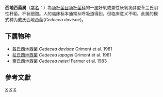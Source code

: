 {{Automatic taxobox
| taxon = Cedecea
| authority = Grimont et al.，1981
| type species = 戴氏西地西菌<br>''Cedecea davisae''
| type species authority = Grimont et al., 1981
}}
'''西地西菌属'''（[[学名|学名]]：{{lang|la|''Cedecea''}}）為[[肠杆菌目|肠杆菌目]][[肠杆菌科|肠杆菌科]]的一[[属|属]]好氧或兼性厌氧发酵型革兰氏阴性杆菌。杆状细胞。人的临床标本通常从呼吸道得到，但临床意义不明。此属的模式种为戴氏西地西菌(''Cedecea davisae'')。

==下属物种==
* [[戴氏西地西菌|戴氏西地西菌]] ''Cedecea davisae'' Grimont et al. 1981
* [[拉氏西地西菌|拉氏西地西菌]] ''Cedecea lapagei'' Grimont et al. 1981
* [[奈氏西地西菌|奈氏西地西菌]] ''Cedecea neteri'' Farmer et al. 1983

==參考文獻==
{{reflist}}

{{taxonbar}}

[[Category:革兰氏阴性菌|X]]
[[Category:_肠杆菌科|X]]
[[Category:1981年描述的分类群|X]]